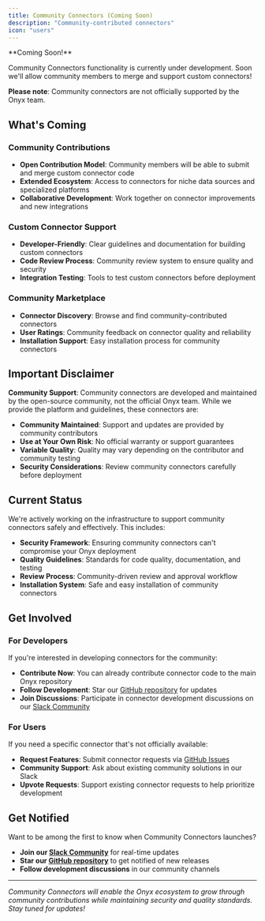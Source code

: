 ```yaml
---
title: Community Connectors (Coming Soon)
description: "Community-contributed connectors"
icon: "users"
---
```


<Info>
**Coming Soon!** 

Community Connectors functionality is currently under development. Soon we'll allow community members to merge and support custom connectors! 

**Please note**: Community connectors are not officially supported by the Onyx team.
</Info>

## What's Coming

### **Community Contributions**
- **Open Contribution Model**: Community members will be able to submit and merge custom connector code
- **Extended Ecosystem**: Access to connectors for niche data sources and specialized platforms
- **Collaborative Development**: Work together on connector improvements and new integrations

### **Custom Connector Support**
- **Developer-Friendly**: Clear guidelines and documentation for building custom connectors
- **Code Review Process**: Community review system to ensure quality and security
- **Integration Testing**: Tools to test custom connectors before deployment

### **Community Marketplace**
- **Connector Discovery**: Browse and find community-contributed connectors
- **User Ratings**: Community feedback on connector quality and reliability
- **Installation Support**: Easy installation process for community connectors

## Important Disclaimer

**Community Support**: Community connectors are developed and maintained by the open-source community, not the official Onyx team. While we provide the platform and guidelines, these connectors are:

- **Community Maintained**: Support and updates are provided by community contributors
- **Use at Your Own Risk**: No official warranty or support guarantees
- **Variable Quality**: Quality may vary depending on the contributor and community testing
- **Security Considerations**: Review community connectors carefully before deployment

## Current Status

We're actively working on the infrastructure to support community connectors safely and effectively. This includes:

- **Security Framework**: Ensuring community connectors can't compromise your Onyx deployment
- **Quality Guidelines**: Standards for code quality, documentation, and testing
- **Review Process**: Community-driven review and approval workflow
- **Installation System**: Safe and easy installation of community connectors

## Get Involved

### **For Developers**
If you're interested in developing connectors for the community:

- **Contribute Now**: You can already contribute connector code to the main Onyx repository
- **Follow Development**: Star our [GitHub repository](https://github.com/onyx-dot-app/onyx) for updates
- **Join Discussions**: Participate in connector development discussions on our [Slack Community](https://join.slack.com/t/onyx-dot-app/shared_invite/zt-34lu4m7xg-TsKGO6h8PDvR5W27zTdyhA)

### **For Users**
If you need a specific connector that's not officially available:

- **Request Features**: Submit connector requests via [GitHub Issues](https://github.com/onyx-dot-app/onyx/issues)
- **Community Support**: Ask about existing community solutions in our Slack
- **Upvote Requests**: Support existing connector requests to help prioritize development

## Get Notified

Want to be among the first to know when Community Connectors launches?

- **Join our [Slack Community](https://join.slack.com/t/onyx-dot-app/shared_invite/zt-34lu4m7xg-TsKGO6h8PDvR5W27zTdyhA)** for real-time updates
- **Star our [GitHub repository](https://github.com/onyx-dot-app/onyx)** to get notified of new releases
- **Follow development discussions** in our community channels

---

*Community Connectors will enable the Onyx ecosystem to grow through community contributions while maintaining security and quality standards. Stay tuned for updates!*